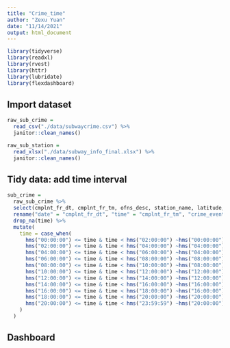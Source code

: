 ```yaml
---
title: "Crime_time"
author: "Zexu Yuan"
date: "11/14/2021"
output: html_document
---
```


```r
library(tidyverse)
library(readxl)
library(rvest)
library(httr)
library(lubridate)
library(flexdashboard)
```

## Import dataset

```r
raw_sub_crime = 
  read_csv("./data/subwaycrime.csv") %>% 
  janitor::clean_names()

raw_sub_station = 
  read_xlsx("./data/subway_info_final.xlsx") %>% 
  janitor::clean_names()
```

## Tidy data: add time interval

```r
sub_crime = 
  raw_sub_crime %>% 
  select(cmplnt_fr_dt, cmplnt_fr_tm, ofns_desc, station_name, latitude, longitude) %>% 
  rename("date" = "cmplnt_fr_dt", "time" = "cmplnt_fr_tm", "crime_event" = "ofns_desc") %>% 
  drop_na(time) %>% 
  mutate(
    time = case_when(
      hms("00:00:00") <= time & time < hms("02:00:00") ~hms("00:00:00"),
      hms("02:00:00") <= time & time < hms("04:00:00") ~hms("04:00:00"),
      hms("04:00:00") <= time & time < hms("06:00:00") ~hms("04:00:00"),
      hms("06:00:00") <= time & time < hms("08:00:00") ~hms("08:00:00"),
      hms("08:00:00") <= time & time < hms("10:00:00") ~hms("08:00:00"),
      hms("10:00:00") <= time & time < hms("12:00:00") ~hms("12:00:00"),
      hms("12:00:00") <= time & time < hms("14:00:00") ~hms("12:00:00"),
      hms("14:00:00") <= time & time < hms("16:00:00") ~hms("16:00:00"),
      hms("16:00:00") <= time & time < hms("18:00:00") ~hms("16:00:00"),
      hms("18:00:00") <= time & time < hms("20:00:00") ~hms("20:00:00"),
      hms("20:00:00") <= time & time < hms("23:59:59") ~hms("20:00:00"),
    )
  )
```

## Dashboard


